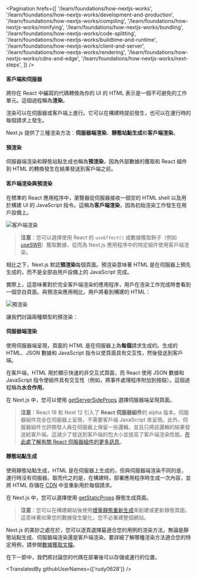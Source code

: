 
<Pagination
	hrefs={[
		'/learn/foundations/how-nextjs-works',
		'/learn/foundations/how-nextjs-works/development-and-production',
		'/learn/foundations/how-nextjs-works/compiling',
		'/learn/foundations/how-nextjs-works/minifying',
		'/learn/foundations/how-nextjs-works/bundling',
		'/learn/foundations/how-nextjs-works/code-splitting',
		'/learn/foundations/how-nextjs-works/buildtime-and-runtime',
		'/learn/foundations/how-nextjs-works/client-and-server',
		'/learn/foundations/how-nextjs-works/rendering',
		'/learn/foundations/how-nextjs-works/cdns-and-edge',
		'/learn/foundations/how-nextjs-works/next-steps',
	]}
/>

#### 客戶端和伺服器

將你在 React 中編寫的代碼轉換為你的 UI 的 HTML 表示是一個不可避免的工作單元。這個過程稱為**渲染**。

渲染可以在伺服器或客戶端上進行。它可以在構建時提前發生，也可以在運行時的每個請求上發生。

Next.js 提供了三種渲染方法：**伺服器端渲染**、**靜態站點生成**和**客戶端渲染**。

#### 預渲染

伺服器端渲染和靜態站點生成也稱為**預渲染**，因為外部數據的獲取和 React 組件到 HTML 的轉換發生在結果發送到客戶端之前。

#### 客戶端渲染與預渲染

在標準的 React 應用程序中，瀏覽器從伺服器接收一個空的 HTML shell 以及用於構建 UI 的 JavaScript 指令。這稱為**客戶端渲染**，因為初始渲染工作發生在用戶設備上。

![客戶端渲染](https://nextjs.org/static/images/learn/foundations/client-side-rendering.png '客戶端渲染')

> **注意**：您可以選擇使用 React 的 `useEffect()` 或數據獲取鉤子（例如 [useSWR](https://swr.vercel.app/)）獲取數據，從而為 Next.js 應用程序中的特定組件使用客戶端渲染。

相比之下，Next.js 默認**預渲染**每個頁面。預渲染意味著 HTML 是在伺服器上預先生成的，而不是全部由用戶設備上的 JavaScript 完成。

實際上，這意味著對於完全客戶端渲染的應用程序，用戶在渲染工作完成時會看到一個空白頁面。與預渲染應用相比，用戶將看到構建的 HTML：

![預渲染](https://nextjs.org/static/images/learn/foundations/pre-rendering.png '預渲染')

讓我們討論兩種類型的預渲染：

#### 伺服器端渲染

使用伺服器端呈現，頁面的 HTML 是在伺服器上為**每個**請求生成的。生成的 HTML、JSON 數據和 JavaScript 指令以使頁面具有交互性，然後發送到客戶端。

在客戶端，HTML 用於顯示快速的非交互式頁面，而 React 使用 JSON 數據和 JavaScript 指令使組件具有交互性（例如，將事件處理程序附加到按鈕）。這個過程稱為**水合作用**。

在 Next.js 中，您可以使用 [getServerSideProps](https://nextjs.org/docs/basic-features/data-fetching/get-server-side-props) 選擇伺服器端呈現頁面。

> **注意**：React 18 和 Next 12 引入了 **React 伺服器組件**的 alpha 版本。伺服器組件完全在伺服器上呈現，不需要客戶端 JavaScript 來呈現。此外，伺服器組件允許開發人員在伺服器上保留一些邏輯，並且只將該邏輯的結果發送給客戶端。這減少了發送到客戶端的包大小並提高了客戶端渲染性能。[在此處了解有關 React 伺服器組件的更多訊息](https://reactjs.org/blog/2020/12/21/data-fetching-with-react-server-components.html)。

#### 靜態站點生成

使用靜態站點生成，HTML 是在伺服器上生成的，但與伺服器端渲染不同的是，運行時沒有伺服器。取而代之的是，在構建時，部署應用程序時生成一次內容，並將 HTML 存儲在 [CDN](https://nextjs.org/learn/foundations/how-nextjs-works/cdns-and-edge) 中並重新用於每個請求。

在 Next.js 中，您可以選擇使用 [getStaticProps](https://nextjs.org/docs/basic-features/data-fetching/get-static-props) 靜態生成頁面。

> **注意**：您可以在構建網站後使用[增量靜態重新生成](https://nextjs.org/docs/basic-features/data-fetching/incremental-static-regeneration)來創建或更新靜態頁面。這意味著如果您的數據發生變化，您不必重建整個網站。

Next.js 的美妙之處在於，您可以逐頁選擇最適合您的用例的渲染方法，無論是靜態站點生成、伺服器端渲染還是客戶端渲染。要詳細了解哪種渲染方法適合您的特定用例，請參閱[數據獲取文檔](https://nextjs.org/docs/basic-features/data-fetching/overview)。

在下一節中，我們將討論您的代碼在部署後可以存儲或運行的位置。

<TranslatedBy githubUserNames={['rudy0628']} />
